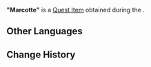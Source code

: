 {{Item Infobox
|id           = 120439
|image        = Item Parcel.png
|type         = Quest Items
|quality      = 0
|description  = A perfume named Marcotte. The primary ingredient is also Marcotte. Linorea often purchases this perfume.
|source1      = [[Other Duties]]
|source2      = 
|source3      = 
|source4      = 
|source5      = 
|quest = Other Duties
}}
'''"Marcotte"''' is a [[Quest Item]] obtained during the {{Quest|Other Duties}}.
<!--
==Location==
<gallery>

</gallery>
-->
==Other Languages==
{{Other Languages
|en      = "Marcotte"
|zhs     = 「茉洁」
|zhs_rm  = "Mòjié"
|zht     = 「茉潔」
|zht_rm  = "Mòjié"
|ja      = 「マルコット草」
|ja_rm   = "Marukotto-sou"
|ko      = 「마코트」
|ko_rm   = 
|es      = Jazmimpoluto
|fr      = Marcotte
|ru      = Маркот
|th      = "Marcotte"
|vi      = "Marcotte"
|de      = „Marcotte“
|id      = "Marcotte"
|pt      = Marcotte
|tr      = "Marcotte"
|it      = Marcotte
}}

==Change History==
{{Change History|4.0}}